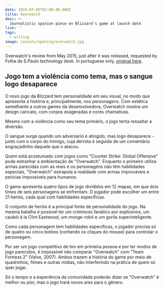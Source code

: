 ```yaml
---
date: 2019-07-05T02:00:00.000Z
title: Overwatch
desc: >-
  Journalistic opinion piece on Blizzard's game at launch date
live: ''
tags:
  - writing
image: /assets/opening/overwatch.jpg
---
```


Overwatch's review from May 2015, just after it was released, requested by Folha de S.Paulo technology desk. In portuguese only, [original here](https://www1.folha.uol.com.br/mercado/2016/05/1773817-jogo-tem-a-violencia-como-tema-mas-o-sangue-logo-desaparece.shtml).

## Jogo tem a violência como tema, mas o sangue logo desaparece

O novo jogo da Blizzard tem personalidade em seu visual, no modo que apresenta a história e, principalmente, nos personagens. Com estética semelhante a outros games da desenvolvedora, Overwatch mostra um design caricato, com corpos exageradas e cores chamativas.

Mesmo com a violência como seu tema primário, o jogo tenta ressaltar a diversão.

O sangue surge quando um adversário é atingido, mas logo desaparece -junto com o corpo do inimigo, cuja derrota é seguida de um comentário engraçadinho daquele que o atacou.

Quem está acostumado com jogos como "Counter Strike: Global Offensive" pode estranhar a ambientação de "Overwatch". Enquanto o primeiro utiliza armas parecidas com as reais e os personagens não têm habilidades especiais, "Overwatch" extrapola a realidade com armas improváveis e perícias impossíveis para humanos.

O game apresenta quatro tipos de jogo divididos em 12 mapas, em que dois times de seis personagens se enfrentam. O jogador pode escolher um entre 21 heróis, cada qual com habilidades específicas.

O conjunto de heróis é a principal fonte de personalidade do jogo. Na mesma batalha é possível ter um criminoso fanático por explosivos, um caubói à la Clint Eastwood, um monge-robô e um gorila superinteligente.

Como cada personagem tem habilidades específicas, o jogador precisa só de quatro ou cinco botões (contando os cliques do mouse) para controlar o personagem.

Por ser um jogo competitivo de tiro em primeira pessoa e por ter modos de jogo parecidos, é impossível não comparar "Overwatch" com "Team Fortress 2" (Valve, 2007). Ambos trazem a história do game por meio de quadrinhos, filmes e outras mídias, não interferindo na prática de quem só quer jogar.

Só o tempo e a experiência da comunidade poderão dizer se "Overwatch" é melhor ou pior, mas o jogo trará novos ares para o gênero.

